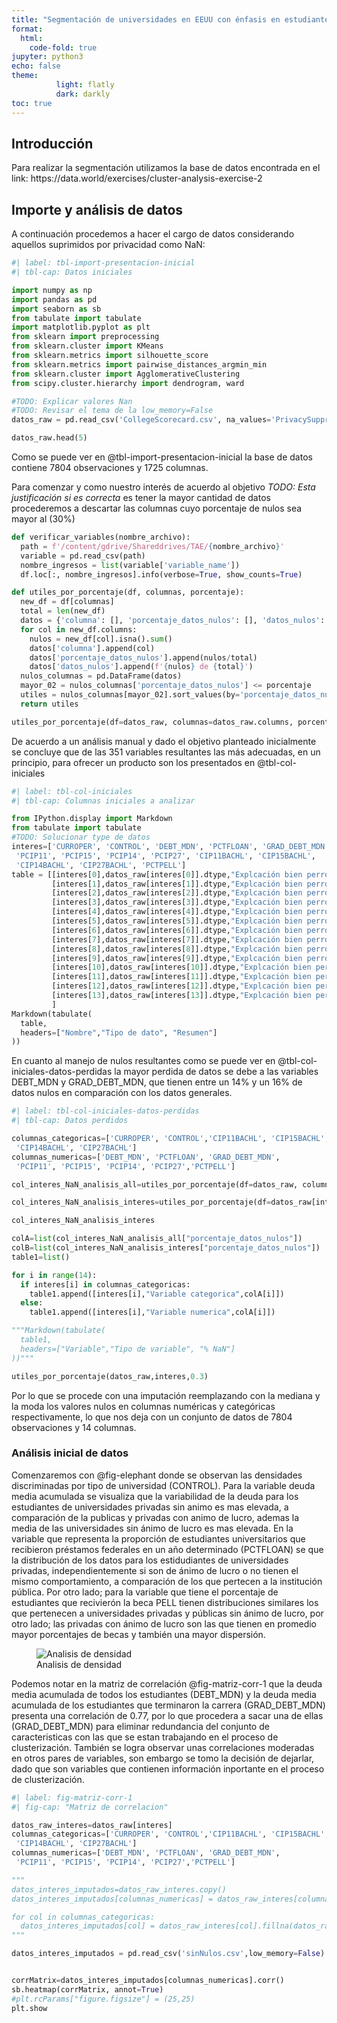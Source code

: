 ```yaml
---
title: "Segmentación de universidades en EEUU con énfasis en estudiantes de areas relacionadas a la computación"
format:
  html:
    code-fold: true
jupyter: python3
echo: false
theme:
          light: flatly
          dark: darkly
toc: true
---
```


## Introducción

Para realizar la segmentación utilizamos la base de datos encontrada en el link: https://data.world/exercises/cluster-analysis-exercise-2

## Importe y análisis de datos

A continuación procedemos a hacer el cargo de datos considerando aquellos suprimidos por privacidad como NaN: 

```python
#| label: tbl-import-presentacion-inicial
#| tbl-cap: Datos iniciales

import numpy as np
import pandas as pd
import seaborn as sb
from tabulate import tabulate 
import matplotlib.pyplot as plt
from sklearn import preprocessing
from sklearn.cluster import KMeans
from sklearn.metrics import silhouette_score
from sklearn.metrics import pairwise_distances_argmin_min
from sklearn.cluster import AgglomerativeClustering
from scipy.cluster.hierarchy import dendrogram, ward

#TODO: Explicar valores Nan
#TODO: Revisar el tema de la low_memory=False
datos_raw = pd.read_csv('CollegeScorecard.csv', na_values='PrivacySuppressed',low_memory=False)

datos_raw.head(5)
```

Como se puede ver en @tbl-import-presentacion-inicial la base de datos contiene 7804 observaciones y 1725 columnas.

Para comenzar y como nuestro interés de acuerdo al objetivo *TODO: Esta justificación si es correcta* es tener la mayor cantidad de datos procederemos a descartar las columnas cuyo porcentaje de nulos sea mayor al (30%)

```python

def verificar_variables(nombre_archivo):
  path = f'/content/gdrive/Shareddrives/TAE/{nombre_archivo}'
  variable = pd.read_csv(path)
  nombre_ingresos = list(variable['variable_name'])
  df.loc[:, nombre_ingresos].info(verbose=True, show_counts=True)

def utiles_por_porcentaje(df, columnas, porcentaje):
  new_df = df[columnas]
  total = len(new_df)
  datos = {'columna': [], 'porcentaje_datos_nulos': [], 'datos_nulos': []}
  for col in new_df.columns:
    nulos = new_df[col].isna().sum()
    datos['columna'].append(col)
    datos['porcentaje_datos_nulos'].append(nulos/total)
    datos['datos_nulos'].append(f'{nulos} de {total}')
  nulos_columnas = pd.DataFrame(datos)
  mayor_02 = nulos_columnas['porcentaje_datos_nulos'] <= porcentaje
  utiles = nulos_columnas[mayor_02].sort_values(by='porcentaje_datos_nulos')
  return utiles

utiles_por_porcentaje(df=datos_raw, columnas=datos_raw.columns, porcentaje=0.3)

```

De acuerdo a un análisis manual y dado el objetivo planteado inicialmente se concluye que de las 351 variables resultantes las más adecuadas, en un principio, para ofrecer un producto son los presentados en @tbl-col-iniciales 

```python
#| label: tbl-col-iniciales
#| tbl-cap: Columnas iniciales a analizar

from IPython.display import Markdown
from tabulate import tabulate
#TODO: Solucionar type de datos
interes=['CURROPER', 'CONTROL', 'DEBT_MDN', 'PCTFLOAN', 'GRAD_DEBT_MDN',
 'PCIP11', 'PCIP15', 'PCIP14', 'PCIP27', 'CIP11BACHL', 'CIP15BACHL',
 'CIP14BACHL', 'CIP27BACHL', 'PCTPELL']
table = [[interes[0],datos_raw[interes[0]].dtype,"Explcación bien perrona"],
         [interes[1],datos_raw[interes[1]].dtype,"Explcación bien perrona"],
         [interes[2],datos_raw[interes[2]].dtype,"Explcación bien perrona"],
         [interes[3],datos_raw[interes[3]].dtype,"Explcación bien perrona"],
         [interes[4],datos_raw[interes[4]].dtype,"Explcación bien perrona"],
         [interes[5],datos_raw[interes[5]].dtype,"Explcación bien perrona"],
         [interes[6],datos_raw[interes[6]].dtype,"Explcación bien perrona"],
         [interes[7],datos_raw[interes[7]].dtype,"Explcación bien perrona"],
         [interes[8],datos_raw[interes[8]].dtype,"Explcación bien perrona"],
         [interes[9],datos_raw[interes[9]].dtype,"Explcación bien perrona"],
         [interes[10],datos_raw[interes[10]].dtype,"Explcación bien perrona"],
         [interes[11],datos_raw[interes[11]].dtype,"Explcación bien perrona"],
         [interes[12],datos_raw[interes[12]].dtype,"Explcación bien perrona"],
         [interes[13],datos_raw[interes[13]].dtype,"Explcación bien perrona"],
         ]
Markdown(tabulate(
  table, 
  headers=["Nombre","Tipo de dato", "Resumen"]
))
```

En cuanto al manejo de nulos resultantes como se puede ver en @tbl-col-iniciales-datos-perdidas la mayor perdida de datos se debe a las variables DEBT_MDN y GRAD_DEBT_MDN, que tienen entre un 14% y un 16% de datos nulos en comparación con los datos generales.


```python
#| label: tbl-col-iniciales-datos-perdidas
#| tbl-cap: Datos perdidos

columnas_categoricas=['CURROPER', 'CONTROL','CIP11BACHL', 'CIP15BACHL',
 'CIP14BACHL', 'CIP27BACHL']
columnas_numericas=['DEBT_MDN', 'PCTFLOAN', 'GRAD_DEBT_MDN',
 'PCIP11', 'PCIP15', 'PCIP14', 'PCIP27','PCTPELL']

col_interes_NaN_analisis_all=utiles_por_porcentaje(df=datos_raw, columnas=interes, porcentaje=0.3)

col_interes_NaN_analisis_interes=utiles_por_porcentaje(df=datos_raw[interes].dropna(subset=["PCTPELL"]), columnas=interes, porcentaje=0.3)

col_interes_NaN_analisis_interes

colA=list(col_interes_NaN_analisis_all["porcentaje_datos_nulos"])
colB=list(col_interes_NaN_analisis_interes["porcentaje_datos_nulos"])
table1=list()

for i in range(14):
  if interes[i] in columnas_categoricas:
    table1.append([interes[i],"Variable categorica",colA[i]])
  else:
    table1.append([interes[i],"Variable numerica",colA[i]])

"""Markdown(tabulate(
  table1, 
  headers=["Variable","Tipo de variable", "% NaN"]
))"""

utiles_por_porcentaje(datos_raw,interes,0.3)
```

Por lo que se procede con una imputación reemplazando con la mediana y la moda los valores nulos en columnas numéricas y categóricas respectivamente,  lo que nos deja con un conjunto de datos de 7804 observaciones y 14 columnas.

### Análisis inicial de datos

Comenzaremos con @fig-elephant donde se observan las densidades discriminadas por tipo de universidad (CONTROL). Para la variable deuda media acumulada se visualiza que la variabilidad de la deuda para los estudiantes de universidades privadas sin animo es mas elevada, a comparación de la publicas y privadas con animo de lucro,  ademas la media de las universidades sin ánimo de lucro es mas elevada. En la variable  que representa la proporción de estudiantes universitarios que recibieron préstamos federales en un año determinado (PCTFLOAN) se que la distribución de los datos para los estidudiantes de universidades privadas, independientemente si son de ánimo de lucro o no tienen el mismo comportamiento, a comparación de los que pertecen a la institución pública. Por otro lado; para la variable que tiene el porcentaje de estudiantes que recivierón la beca PELL  tienen distribuciones similares los que pertenecen a universidades privadas y públicas sin ánimo de lucro, por otro lado; las privadas con ánimo de lucro son las que tienen en promedio mayor porcentajes de becas y también una mayor dispersión.

![Analisis de densidad](densidad1.png){#fig-elephant}

Podemos notar en la matriz de correlación @fig-matriz-corr-1 que la deuda media acumulada de todos los estudiantes (DEBT_MDN) y la deuda media acumulada de los estudiantes que terminaron la carrera (GRAD_DEBT_MDN) presenta una correlación de 0.77, por lo que procedera a sacar una de ellas (GRAD_DEBT_MDN) para eliminar redundancia del conjunto de caracteristicas con las que se estan trabajando en el proceso de clusterización. También se logra observar unas correlaciones moderadas en otros pares de variables, son embargo se tomo la decisión de dejarlar, dado que son variables que contienen información inportante en el proceso de clusterización.


```python
#| label: fig-matriz-corr-1
#| fig-cap: "Matriz de correlacion"

datos_raw_interes=datos_raw[interes]
columnas_categoricas=['CURROPER', 'CONTROL','CIP11BACHL', 'CIP15BACHL',
 'CIP14BACHL', 'CIP27BACHL']
columnas_numericas=['DEBT_MDN', 'PCTFLOAN', 'GRAD_DEBT_MDN',
 'PCIP11', 'PCIP15', 'PCIP14', 'PCIP27','PCTPELL']

"""
datos_interes_imputados=datos_raw_interes.copy()
datos_interes_imputados[columnas_numericas] = datos_raw_interes[columnas_numericas].fillna(datos_raw_interes[columnas_numericas].median())

for col in columnas_categoricas:
  datos_interes_imputados[col] = datos_raw_interes[col].fillna(datos_raw_interes[col].mode()[0])
"""

datos_interes_imputados = pd.read_csv('sinNulos.csv',low_memory=False)


corrMatrix=datos_interes_imputados[columnas_numericas].corr()
sb.heatmap(corrMatrix, annot=True)
#plt.rcParams["figure.figsize"] = (25,25)
plt.show
```

